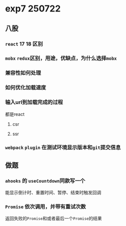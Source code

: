# exp7 250722

## 八股

### `react` 17 18 区别

### `mobx` `redux`区别，用途，优缺点，为什么选择`mobx`

### 兼容性如何处理

### 如何优化加载速度

### 输入url到加载完成的过程

都是react

1. csr

2. ssr

### `webpack` `plugin` 在测试环境显示版本和`git`提交信息

## 做题

### `ahooks` 的 `useCountdown`同款写一个

能显示倒计时、重置时间、暂停、结束时触发回调

### `Promise` 依次调用，并带有重试次数

返回失败的`Promise`和或者最后一个`Promise`的结果
